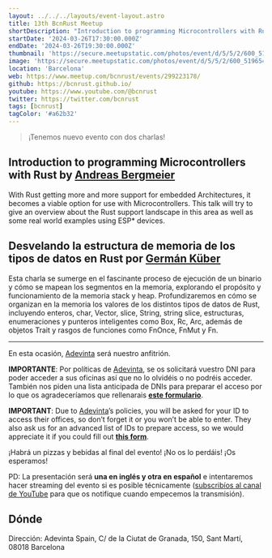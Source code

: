 ```yaml
---
layout: ../../../layouts/event-layout.astro
title: 13th BcnRust Meetup
shortDescription: "Introduction to programming Microcontrollers with Rust & Desvelando la estructura de memoria de los tipos de datos en Rust"
startDate: '2024-03-26T17:30:00.000Z'
endDate: '2024-03-26T19:30:00.000Z'
thumbnail: 'https://secure.meetupstatic.com/photos/event/d/5/5/2/600_519654610.webp'
image: 'https://secure.meetupstatic.com/photos/event/d/5/5/2/600_519654610.webp'
location: 'Barcelona'
web: https://www.meetup.com/bcnrust/events/299223178/
github: https://bcnrust.github.io/
youtube: https://www.youtube.com/@bcnrust
twitter: https://twitter.com/bcnrust
tags: [bcnrust]
tagColor: '#a62b32'
---
```



> ¡Tenemos nuevo evento con dos charlas!

## Introduction to programming Microcontrollers with Rust by [Andreas Bergmeier](https://fosstodon.org/@abergmeier)

With Rust getting more and more support for embedded Architectures, it becomes a viable option for use with Microcontrollers. This talk will try to give an overview about the Rust support landscape in this area as well as some real world examples using ESP* devices.

## Desvelando la estructura de memoria de los tipos de datos en Rust por [Germán Küber](https://www.linkedin.com/in/germankuber/)

Esta charla se sumerge en el fascinante proceso de ejecución de un binario y cómo se mapean los segmentos en la memoria, explorando el propósito y funcionamiento de la memoria stack y heap. Profundizaremos en cómo se organizan en la memoria los valores de los distintos tipos de datos de Rust, incluyendo enteros, char, Vector, slice, String, string slice, estructuras, enumeraciones y punteros inteligentes como Box, Rc, Arc, además de objetos Trait y rasgos de funciones como FnOnce, FnMut y Fn.

---

En esta ocasión, [Adevinta](https://www.adevinta.es/) será nuestro anfitrión.

**IMPORTANTE**: Por políticas de [Adevinta](https://www.adevinta.es/), se os solicitará vuestro DNI para poder acceder a sus oficinas así que no lo olvidéis o no podréis acceder. También nos piden una lista anticipada de DNIs para preparar el acceso por lo que os agradeceríamos que rellenarais **[este formulario](https://forms.gle/MEK7dqykJ3YL9CXd7)**.

**IMPORTANT**: Due to [Adevinta](https://www.adevinta.es/)’s policies, you will be asked for your ID to access their offices, so don’t forget it or you won’t be able to enter. They also ask us for an advanced list of IDs to prepare access, so we would appreciate it if you could fill out **[this form](https://forms.gle/MEK7dqykJ3YL9CXd7)**.

¡Habrá un pizzas y bebidas al final del evento! ¡No os lo perdáis!
¡Os esperamos!

PD: La presentación será **una en inglés y otra en español** e intentaremos hacer streaming del evento si es posible técnicamente ([subscribíos al canal de YouTube](https://www.youtube.com/@bcnrust) para que os notifique cuando empecemos la transmisión).


## Dónde

Dirección: Adevinta Spain, C/ de la Ciutat de Granada, 150, Sant Martí, 08018 Barcelona

<GoogleMap
  src="https://www.google.com/maps/embed?pb=!1m18!1m12!1m3!1d2992.662924397651!2d2.189628576801806!3d41.40312609501766!2m3!1f0!2f0!3f0!3m2!1i1024!2i768!4f13.1!3m3!1m2!1s0x12a496afab4fec61%3A0x26fcc39b8dd70b6d!2sAdevinta%20Spain!5e0!3m2!1ses!2ses!4v1710574159291!5m2!1ses!2ses"
  ariaLabel="Adevinta Spain, C/ de la Ciutat de Granada, 150, Sant Martí, 08018 Barcelona"
/>

